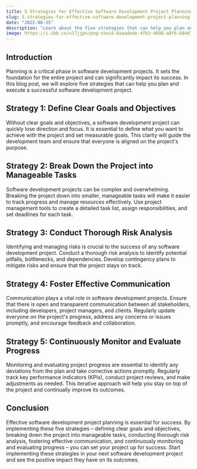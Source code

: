 ```yaml
---
title: 5 Strategies for Effective Software Development Project Planning
slug: 5-strategies-for-effective-software-development-project-planning
date: "2022-08-15"
description: "Learn about the five strategies that can help you plan and execute a successful software development project."
image: https://i.ibb.co/v17jjpn/png-skoid-6aaadede-4fb3-4698-a8f6-684d7786b067-sktid-a48cca56-e6da-484e-a814-9c849652bcb3-skt-2023-0.png
---
```


## Introduction

Planning is a critical phase in software development projects. It sets the foundation for the entire project and can significantly impact its success. In this blog post, we will explore five strategies that can help you plan and execute a successful software development project.

## Strategy 1: Define Clear Goals and Objectives

Without clear goals and objectives, a software development project can quickly lose direction and focus. It is essential to define what you want to achieve with the project and set measurable goals. This clarity will guide the development team and ensure that everyone is aligned on the project's purpose.

## Strategy 2: Break Down the Project into Manageable Tasks

Software development projects can be complex and overwhelming. Breaking the project down into smaller, manageable tasks will make it easier to track progress and manage resources effectively. Use project management tools to create a detailed task list, assign responsibilities, and set deadlines for each task.

## Strategy 3: Conduct Thorough Risk Analysis

Identifying and managing risks is crucial to the success of any software development project. Conduct a thorough risk analysis to identify potential pitfalls, bottlenecks, and dependencies. Develop contingency plans to mitigate risks and ensure that the project stays on track.

## Strategy 4: Foster Effective Communication

Communication plays a vital role in software development projects. Ensure that there is open and transparent communication between all stakeholders, including developers, project managers, and clients. Regularly update everyone on the project's progress, address any concerns or issues promptly, and encourage feedback and collaboration.

## Strategy 5: Continuously Monitor and Evaluate Progress

Monitoring and evaluating project progress are essential to identify any deviations from the plan and take corrective actions promptly. Regularly track key performance indicators (KPIs), conduct project reviews, and make adjustments as needed. This iterative approach will help you stay on top of the project and continually improve its outcomes.

## Conclusion

Effective software development project planning is essential for success. By implementing these five strategies – defining clear goals and objectives, breaking down the project into manageable tasks, conducting thorough risk analysis, fostering effective communication, and continuously monitoring and evaluating progress – you can set your project up for success. Start implementing these strategies in your next software development project and see the positive impact they have on its outcomes.